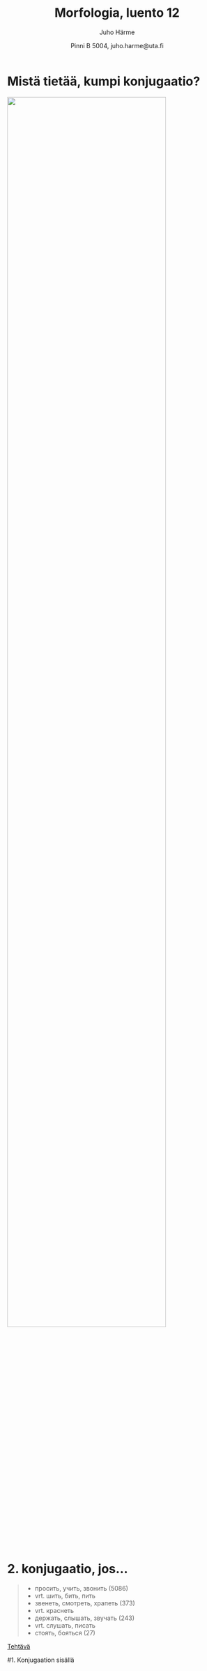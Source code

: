 % Morfologia, luento 12
% Juho Härme
% Pinni B 5004, juho.harme@uta.fi


# Mistä tietää, kumpi konjugaatio?

<img src="../figure/wikidata-1.svg" width="85%">

<!-- !pandoc -f markdown -s luento12.Rmd -t slideous -o luento12.html --self-contained --include-in-header=fontheader.html --smart --> 

# 2. konjugaatio, jos...

>- просить, учить, звонить (5086)
    - vrt. шить, бить, пить
>- звенеть, смотреть, храпеть (373)
    - vrt. краснеть
>- держать, слышать, звучать (243)
    - vrt. слушать, писать
>- стоять, бояться (27)


[Tehtävä](../tehtavat/verbfreqs.pdf)

<!-- Merkitse kaikkiin verbeihin konjugaatio. Käydään läpi poimimalla 2. konj. verbit ja kysymällä, miksi 2. konj. -->

#1. Konjugaation sisällä
